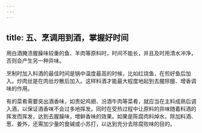 ```yaml
---
---
---
```

title: 五、烹调用到酒，掌握好时间
---




用白酒腌渍腥臊味较重的鱼、羊肉等原料时，时间不能长，并且及时用清水冲净，否则会产生另一种异味。

烹制时加入料酒的最佳时间是锅中温度最高的时候，比如红烧鱼，在煎好鱼后加入。炒肉丝是在肉丝炒散后加入。这样料酒才能最大程度地起到去腥除膻、增香调味的作用。

有的菜肴需要突出酒香味，如贵妃鸡翅、汾酒牛肉等菜肴，就应当在主料成熟后调入酒，以保证酒香味不会过多地挥发。同时在受热过程中让原料的异味随着料酒的挥发而挥发，达到去腥臊味，增鲜香味的效果。如果是陈腐肉料焯水，除加料酒、葱、姜外，还需加少量的食碱或小苏打，以达到充分去除腐败味的目的。